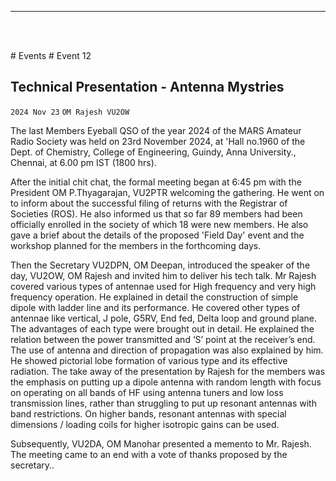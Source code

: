 
<Layout>

------------------------------------------------

<br/> <br/>

<Breadcrumbs>
    <Link underline="hover" color="inherit" to="/events">
        # Events
    </Link>
    # Event 12
</Breadcrumbs>

## Technical Presentation - Antenna Mystries
`2024 Nov 23`
`OM Rajesh VU2OW`

The last Members Eyeball QSO of the year 2024 of the MARS Amateur Radio Society was held on 
23rd November 2024, at 'Hall no.1960 of the Dept. of Chemistry, College of Engineering, Guindy, 
Anna University., Chennai, at 6.00 pm IST (1800 hrs).

After the initial chit chat, the formal meeting began at 6:45 pm with the President OM P.Thyagarajan, 
VU2PTR welcoming the gathering. He went on to inform about the successful filing of returns with 
the Registrar of Societies (ROS). He also informed us that so far 89 members had been officially 
enrolled in the society of which 18 were new members. He also gave a brief about the details of the 
proposed 'Field Day' event and the workshop planned for the members in the forthcoming days.

Then the Secretary VU2DPN, OM Deepan, introduced the 
speaker of the day, VU2OW, OM Rajesh and invited him to 
deliver his tech talk. Mr Rajesh covered various types of 
antennae used for High frequency and very high frequency 
operation. He explained in detail the construction of simple 
dipole with ladder line and its performance. He covered other 
types of antennae like vertical, J pole, G5RV, End fed, Delta loop 
and ground plane. The advantages of each type were brought 
out in detail. He explained the relation between the power 
transmitted and ‘S’ point at the receiver’s end. The use of 
antenna and direction of propagation was also explained by 
him. He showed pictorial lobe formation of various type and its 
effective radiation. The take away of the presentation by Rajesh 
for the members was the emphasis on putting up a dipole 
antenna with random length with focus on operating on all 
bands of HF using antenna tuners and low loss transmission 
lines, rather than struggling to put up resonant antennas with 
band restrictions. On higher bands, resonant antennas with special dimensions / loading coils for 
higher isotropic gains can be used. 

Subsequently, VU2DA, OM Manohar presented a memento to Mr. Rajesh. 
The meeting came to an end with a vote of thanks proposed by the secretary..


<PhotoGallery event="event012"/>

</Layout>

